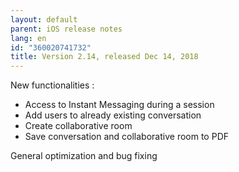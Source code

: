 ```yaml
---
layout: default
parent: iOS release notes
lang: en
id: "360020741732"
title: Version 2.14, released Dec 14, 2018
---
```

New functionalities :

*   Access to Instant Messaging during a session
*   Add users to already existing conversation
*   Create collaborative room
*   Save conversation and collaborative room to PDF

General optimization and bug fixing



